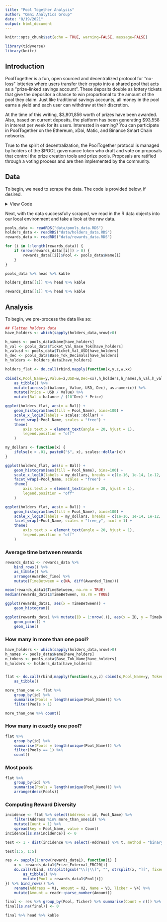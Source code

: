 ```yaml
---
title: "Pool Together Analysis"
author: "Omni Analytics Group"
date: "8/19/2021"
output: html_document
---
```


```r
knitr::opts_chunk$set(echo = TRUE, warning=FALSE, message=FALSE)

library(tidyverse)
library(knitr)
```

## Introduction

PoolTogether is a fun, open sourced and decentralized protocol for “no-loss” lotteries where users transfer their crypto into a shared pool that acts as a “prize-linked savings account”. These deposits double as lottery tickets that give the depositor a chance to win proportional to the amount of the pool they claim. Just like traditional savings accounts, all money in the pool earns a yield and each user can withdraw at their discretion.

At the time of this writing, \$3,801,856 worth of prizes have been awarded. Also, based on current deposits, the platform has been generating \$93,558 in interest per week for its users. Interested in earning? You can participate in PoolTogether on the Ethereum, xDai, Matic, and Binance Smart Chain networks.

True to the spirit of decentralization, the PoolTogether protocol is managed by holders of the $POOL governance token who draft and vote on proposals that control the prize creation tools and prize pools. Proposals are ratified through a voting process and are then implemented by the community.

## Data

To begin, we need to scrape the data. The code is provided below, if desired.

<details><summary>View Code</summary>

```r
## Load Required libraries
library(httr)
library(jsonlite)
library(lubridate)
library(ghql)

## Fetch data
chain1_data <- GET("https://pooltogether-api.com/pools/1.json")
chain137_data <- GET("https://pooltogether-api.com/pools/137.json")
parsed_pools <- c(content(chain1_data,"parsed"),content(chain137_data,"parsed"))

lapply(parsed_pools,function(x) names(x$tokens))

## Parse Pool
null_to_na <- function(x) ifelse(is.null(x),NA,x)
parse_pool <- function(pool)
{
	data.frame(	
				Name = pool$name,
				Symbol = pool$symbol,
				Address = pool$contract$prizePool$address,
				Subgraph_Version = pool$contract$subgraphVersion,
				Num_Winners = pool$config$numberOfWinners,
				Prize_Freq_Secs = pool$config$prizePeriodSeconds,
				Pool_Type = pool$prizePool$type,

				Base_Tok_Address = pool$tokens$underlyingToken$address,
				Base_Tok_Decimals = pool$tokens$underlyingToken$decimals,
				Base_Tok_Name = pool$tokens$underlyingToken$name,
				Base_Tok_Symbol = pool$tokens$underlyingToken$symbol,
				Base_Tok_Val_USD = pool$tokens$underlyingToken$usd,
				
				Ticket_Address = pool$tokens$ticket$address,
				Ticket_Decimals = pool$tokens$ticket$decimals,
				Ticket_Name = pool$tokens$ticket$name,
				Ticket_Symbol = pool$tokens$ticket$symbol,
				Num_Ticket_Holders = pool$tokens$ticket$numberOfHolders,
				Ticket_Val_Base_Tok = pool$tokens$ticket$totalSupply,
				Ticket_Val_USD = pool$tokens$ticket$totalValueUsd,

				Sponsorship_Address = pool$tokens$sponsorship$address,
				Sponsorship_Decimals = pool$tokens$sponsorship$decimals,
				Sponsorship_Name = pool$tokens$sponsorship$name,
				Sponsorship_Symbol = pool$tokens$sponsorship$symbol,
				Num_Sponsorship_Holders = pool$tokens$sponsorship$numberOfHolders,
				Sponsorship_Val_Base_Tok = pool$tokens$sponsorship$totalSupply,
				Sponsorship_Val_USD = pool$tokens$sponsorship$totalValueUsd,

				Reserve_Val_Base_Tok = pool$reserve$amount,
				Reserve_Val_USD = pool$reserve$totalValueUsd,
				Reserve_Rate = pool$reserve$rate,

				Daily_Reward = null_to_na(pool$tokenListener$dripRatePerDay),
				Daily_Reward_Token_Name = null_to_na(pool$tokens$tokenFaucetDripToken$name),
				Daily_Reward_Token_Decimals = null_to_na(pool$tokens$tokenFaucetDripToken$decimals),
				Daily_Reward_Token_Symbol = null_to_na(pool$tokens$tokenFaucetDripToken$symbol),
				Daily_Reward_Token_Val_USD = null_to_na(pool$tokens$tokenFaucetDripToken$usd),
				Effective_APR = null_to_na(pool$tokenListener$apr),
 
				Prize_Current_Index = pool$prize$currentPrizeId,
				Prize_Current_State = pool$prize$currentState,
				Prize_Remaining_Secs = strtoi(pool$prize$prizePeriodRemainingSeconds$hex),
				Prize_Period_Started_At = as_datetime(strtoi(pool$prize$prizePeriodStartedAt$hex)),
 

				Prize_Total_USD = pool$prize$totalValueUsd,
				Prize_Internal = pool$prize$totalInternalAwardsUsd,
				Prize_External = pool$prize$totalExternalAwardsValueUsd,
				Prize_External_Yield = null_to_na(pool$prize$yield$comp$totalValueUsd),
				Prize_External_ERC20 = pool$prize$erc20Awards$totalValueUsd

			)
}
pools_data <- do.call(rbind,lapply(parsed_pools,parse_pool))
saveRDS(pools_data,"data/pools_data.RDS")


####################################################
## Collect Past Prize History
####################################################
get_rewards <- function(poolAddress,version)
{
	grph_url <- paste0("https://api.thegraph.com/subgraphs/name/pooltogether/pooltogether-v",gsub("\\.","_",version))
	con_r <- GraphqlClient$new(grph_url)
	qry_r <- Query$new()
	qry_r$query('prize_data',
		'query prize_data($poolAddress: String!)
		{
			prizePool(id:$poolAddress)
			{
				prizes(first:1000,orderBy: awardedTimestamp, orderDirection: desc)
				{
					id
					awardedTimestamp
					awardedBlock
					totalTicketSupply
					prizePeriodStartedTimestamp
					lockBlock
					awardedControlledTokens
					{
						id
						amount
						token
						winner
						prize
						{
							id
							prizePool
							{
								underlyingCollateralDecimals
							}
						}
					}
					awardedExternalErc20Tokens
					{
						id
						winner
						address
						balanceAwarded
						name
						symbol
						decimals
					}
					awardedExternalErc721Nfts
					{
						id
						address
						tokenIds
						winner
					}
				}
			}
		}')
	rewards <- fromJSON(con_r$exec(qry_r$queries$prize_data, list(poolAddress = poolAddress)))$data$prizePool$prizes
	rewards_df <- data.frame(
								Awarded_Block = rewards$awardedBlock,
								Awarded_Time = as_datetime(as.numeric(rewards$awardedTimestamp)),
								Prize_Period_Started_At = as_datetime(as.numeric(rewards$prizePeriodStartedTimestamp)),
								Ticket_Supply = rewards$totalTicketSupply,
								Prize_External_ERC20 = do.call(c,lapply(rewards$awardedExternalErc20Tokens,function(x) paste0("[",x$address,";",as.numeric(x$balanceAwarded)/(10^as.numeric(x$decimals)),";",x$name,";",x$symbol,"]",collapse=""))),
								Prize_Internal = do.call(c,lapply(rewards$awardedControlledTokens,function(x) sum(as.numeric(x$amount)/(10^as.numeric(x$prize$prizePool$underlyingCollateralDecimals)))))
							)
	return(rewards_df)

}
rewards_data <- list()
for(idx in 1:nrow(pools_data))
{
	rewards_data[[idx]] <- get_rewards(pools_data$Address[idx],pools_data$Subgraph_Version[idx])
	message(idx)
}
saveRDS(rewards_data,"data/rewards_data.RDS")
####################################################
####################################################

####################################################
## Collect Holder History
####################################################
get_holders <- function(ticketAddress,version)
{
	grph_url <- paste0("https://api.thegraph.com/subgraphs/name/pooltogether/pooltogether-v",gsub("\\.","_",version))
	con_h <- GraphqlClient$new(grph_url)
	qry_h <- Query$new()
	qry_h$query('holder_data',
	'query holder_data($ticketAddress: String!,$first: Int!, $skip: Int!)
	{
		controlledTokenBalances(first:$first,skip:$skip,orderBy: balance, orderDirection: desc,where:{controlledToken:$ticketAddress})
		{
			balance
			account
			{
				id
			}
		}
	}')
	first = 1000
	skip = 0
	holders = data.frame()
	while(TRUE)
	{
		holders_t <- fromJSON(con_h$exec(qry_h$queries$holder_data, list(ticketAddress = ticketAddress,first=first,skip=skip)))$data$controlledTokenBalances
		holders_t <- data.frame(id = holders_t$account$id,balance = holders_t$balance)
		if(nrow(holders_t) == 0) break()
		rownames(holders_t) <- as.character(nrow(holders)+(1:nrow(holders_t)))
		holders <- do.call(rbind,list(holders,holders_t))
		if(nrow(holders_t) < 1000) break()
		skip <- skip + 900
	}
	return(unique(holders))
}
holders_data <- list()
for(idx in 1:nrow(pools_data))
{
	holders_data[[idx]] <- get_holders(pools_data$Ticket_Address[idx],pools_data$Subgraph_Version[idx])
	message(idx)
}
saveRDS(holders_data,"data/holders_data.RDS")
```
</details>

Next, with the data successfully scraped, we read in the R data objects into our local environment and take a look at the raw data.

```r
pools_data <- readRDS("data/pools_data.RDS")
holders_data <- readRDS("data/holders_data.RDS")
rewards_data <- readRDS("data/rewards_data.RDS")

for (i in 1:length(rewards_data)) {
    if (nrow(rewards_data[[i]]) > 0) {
        rewards_data[[i]]$Pool <- pools_data$Name[i]
    }
}
```

```r
pools_data %>% head %>% kable
```

```r
holders_data[[1]] %>% head %>% kable
```

```r
rewards_data[[1]] %>% head %>% kable
```

## Analysis

To begin, we pre-process the data like so:

```r
## Flatten holders data
have_holders <- which(sapply(holders_data,nrow)>0)

h_names <- pools_data$Name[have_holders]
h_val <- pools_data$Ticket_Val_Base_Tok[have_holders]
h_valusd <- pools_data$Ticket_Val_USD[have_holders]
h_dec <- pools_data$Base_Tok_Decimals[have_holders]
h_holders <- holders_data[have_holders]

holders_flat <- do.call(rbind,mapply(function(x,y,z,w,xx)
    
cbind(x,Pool_Name=y,Value=z,USD=w,Dec=xx),h_holders,h_names,h_val,h_valusd,h_dec,SIMPLIFY=FALSE)) %>%
    as_tibble() %>%
    mutate(across(c(balance, Value, USD, Dec), as.numeric)) %>%
    mutate(Price = USD / Value) %>%
    mutate(Bal = balance / (10^Dec) * Price)
```

```r
ggplot(holders_flat, aes(x = Bal)) +
    geom_histogram(aes(fill = Pool_Name), bins=100) +
    scale_x_log10(labels = scales::dollar) +
    facet_wrap(~Pool_Name, scales = "free") +
    theme(
        axis.text.x = element_text(angle = 20, hjust = 1),
        legend.position = "off"
    )
```

```r
my_dollars <- function(x) {
    ifelse(x < .01, paste0("$", x), scales::dollar(x))
}

ggplot(holders_flat, aes(x = Bal)) +
    geom_histogram(aes(fill = Pool_Name), bins=100) +
    scale_x_log10(labels = my_dollars, breaks = c(1e-16, 1e-14, 1e-12, 1e-10, 1e-8, 1e-6, 1e-4, 1e-2, 1, 100, 10000, 1000000, 100000000)) +
    facet_wrap(~Pool_Name, scales = "free") +
    theme(
        axis.text.x = element_text(angle = 20, hjust = 1),
        legend.position = "off"
    )
```

```r
ggplot(holders_flat, aes(x = Bal)) +
    geom_histogram(aes(fill = Pool_Name), bins=100) +
    scale_x_log10(labels = my_dollars, breaks = c(1e-16, 1e-14, 1e-12, 1e-10, 1e-8, 1e-6, 1e-4, 1e-2, 1, 100, 10000, 1000000, 100000000)) +
    facet_wrap(~Pool_Name, scales = "free_y", ncol = 1) +
    theme(
        axis.text.x = element_text(angle = 20, hjust = 1),
        legend.position = "off"
    )
```

### Average time between rewards

```r
rewards_data1 <- rewards_data %>%
    bind_rows() %>%
    as_tibble() %>%
    arrange(Awarded_Time) %>%
    mutate(TimeBetween = c(NA, diff(Awarded_Time)))

mean(rewards_data1$TimeBetween, na.rm = TRUE)
median(rewards_data1$TimeBetween, na.rm = TRUE)

ggplot(rewards_data1, aes(x = TimeBetween)) +
    geom_histogram()

ggplot(rewards_data1 %>% mutate(ID = 1:nrow(.)), aes(x = ID, y = TimeBetween)) +
    geom_point() +
    geom_line()
```

### How many in more than one pool?

```r
have_holders <- which(sapply(holders_data,nrow)>0)
h_names <- pools_data$Name[have_holders]
n_tokens <- pools_data$Base_Tok_Name[have_holders]
h_holders <- holders_data[have_holders]


flat <- do.call(rbind,mapply(function(x,y,z) cbind(x,Pool_Name=y, Token_Name=z),h_holders,h_names,n_tokens,SIMPLIFY=FALSE)) %>%
    as_tibble()

more_than_one <- flat %>%
    group_by(id) %>%
    summarise(Pools = length(unique(Pool_Name))) %>%
    filter(Pools > 1)

more_than_one %>% count()
```

### How many in exactly one pool?

```r
flat %>%
    group_by(id) %>%
    summarise(Pools = length(unique(Pool_Name))) %>%
    filter(Pools == 1) %>%
    count()
```

### Most pools

```r
flat %>%
    group_by(id) %>%
    summarise(Pools = length(unique(Pool_Name))) %>%
    arrange(desc(Pools))
```

### Computing Reward Diversity

```r
incidence <- flat %>% select(Address = id, Pool_Name) %>%
    filter(Address %in% more_than_one$id) %>%
    mutate(Count = 1) %>%
    spread(key = Pool_Name, value = Count)
incidence[is.na(incidence)] <- 0

test <- 1 - dist(incidence %>% select(-Address) %>% t, method = "binary", upper = TRUE, diag = TRUE) %>% as.matrix

test[1:5, 1:5]
``` 

```r
res <- sapply(1:nrow(rewards_data1), function(i) {
    x <- rewards_data1$Prize_External_ERC20[i]
    do.call(rbind, strsplit(gsub("\\[|\\]", "", strsplit(x, "][", fixed = TRUE)[[1]]), ";")) %>%
        as_tibble() %>%
        mutate(Pool = rewards_data1$Pool[i])
}) %>% bind_rows() %>%
    rename(Address = V1, Amount = V2, Name = V3, Ticker = V4) %>%
    mutate(Amount = readr::parse_number(Amount))

final <- res %>% group_by(Pool, Ticker) %>% summarise(Count = n()) %>% spread(key = Ticker, value = Count)
final[is.na(final)] <- 0

final %>% head %>% kable
```

